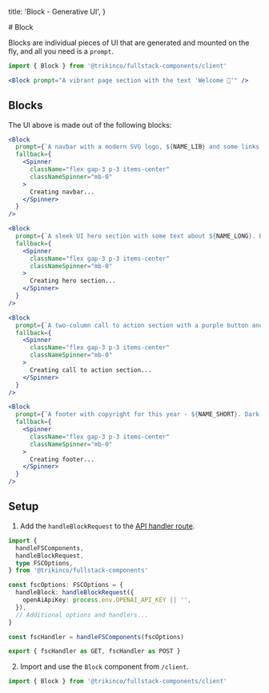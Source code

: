 
  title: 'Block - Generative UI',
}

<Prose className="mb-6">
# Block

Blocks are individual pieces of UI that are generated and mounted on the fly, and all you need is a `prompt`.

```jsx
import { Block } from '@trikinco/fullstack-components/client'
```

```jsx
<Block prompt="A vibrant page section with the text 'Welcome 👋'" />
```

</Prose>

<Blocks />

<Prose className="mt-6">

## Blocks

The UI above is made out of the following blocks:

```jsx
<Block
  prompt={`A navbar with a modern SVG logo, ${NAME_LIB} and some links. Dark bg, light text.`}
  fallback={
    <Spinner
      className="flex gap-3 p-3 items-center"
      classNameSpinner="mb-0"
    >
      Creating navbar...
    </Spinner>
  }
/>
```

```jsx
<Block
  prompt={`A sleek UI hero section with some text about ${NAME_LONG}. Dark bg, light text.`}
  fallback={
    <Spinner
      className="flex gap-3 p-3 items-center"
      classNameSpinner="mb-0"
    >
      Creating hero section...
    </Spinner>
  }
/>
```

```jsx
<Block
  prompt={`A two-column call to action section with a purple button and some text listing some features of ${NAME_LONG} in one column, and a photo from Unsplash in the other column. Dark bg, light text.`}
  fallback={
    <Spinner
      className="flex gap-3 p-3 items-center"
      classNameSpinner="mb-0"
    >
      Creating call to action section...
    </Spinner>
  }
/>
```

```jsx
<Block
  prompt={`A footer with copyright for this year - ${NAME_SHORT}. Dark bg, light text.`}
  fallback={
    <Spinner
      className="flex gap-3 p-3 items-center"
      classNameSpinner="mb-0"
    >
      Creating footer...
    </Spinner>
  }
/>
```

## Setup

1. Add the `handleBlockRequest` to the [API handler route](/docs/get-started/#setup).

```ts title="app/api/fsc/route.ts"
import {
  handleFSComponents,
  handleBlockRequest,
  type FSCOptions,
} from '@trikinco/fullstack-components'

const fscOptions: FSCOptions = {
  handleBlock: handleBlockRequest({
    openAiApiKey: process.env.OPENAI_API_KEY || '',
  }),
  // Additional options and handlers...
}

const fscHandler = handleFSComponents(fscOptions)

export { fscHandler as GET, fscHandler as POST }
```

2. Import and use the `Block` component from `/client`.

```jsx
import { Block } from '@trikinco/fullstack-components/client'
```

</Prose>
